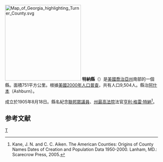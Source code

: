 {{noteTA
|T=zh-hans:特纳县 (佐治亚州);zh-hk:特納縣 (喬治亞州);zh-tw:特納郡 (喬治亞州);
}}

{{Otheruses|特納縣|subject=美國喬治亞州的一個縣|other=同名的縣}}
[[File:Map_of_Georgia_highlighting_Turner_County.svg|250px]]
'''特納縣'''（{{lang-en|Turner County}}）是[[美國|美國]][[喬治亞州|喬治亞州]]南部的一個縣。面積751平方公里。根據[[美國2000年人口普查|美國2000年人口普查]]，共有人口9,504人。縣治[[阿什本_(喬治亞州)|阿什本]]（Ashburn）。

成立於1905年8月18日。縣名紀念[[美國眾議院|聯邦眾議員]]、[[喬治亞州最高法院|州最高法院]]法官[[亨利·格雷·特納|亨利·格雷·特納]]<ref>Kane, J. N. and C. C. Aiken. The American Counties: Origins of County Names Dates of Creation and Population Data 1950-2000. Lanham, MD.: Scarecrow Press, 2005.</ref>。

==参考文献==
<div class="references-small">
<references />
</div>
{{特納縣 (喬治亞州)}}
{{Georgia}}
[[Category:佐治亚州行政区划|T]]